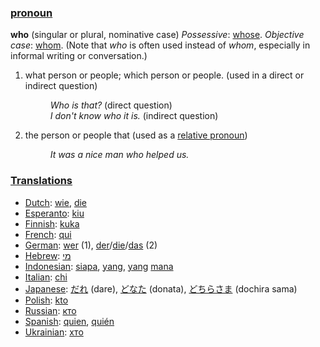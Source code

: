 ===[[pronoun]]===
'''who''' (singular or plural, nominative case)
''Possessive'': [[whose]].
''Objective case'': [[whom]]. 
(Note that ''who'' is often used instead of ''whom'', especially in informal writing or conversation.)

#what person or people; which person or people. (used in a direct or indirect question)
#:''Who is that?'' (direct question)
#:''I don't know who it is.'' (indirect question)
#the person or people that (used as a [[relative pronoun]])
#:''It was a nice man who helped us.''


===[[Translation]]s===

*[[Dutch]]: [[wie]], [[die]]
*[[Esperanto]]: [[kiu]]
*[[Finnish]]: [[kuka]]
*[[French]]: [[qui]]
*[[German]]: [[wer]] (1), [[der]]/[[die]]/[[das]] (2)
*[[Hebrew]]: [[מי]]
*[[Indonesian]]: [[siapa]], [[yang]], [[yang]] [[mana]]
*[[Italian]]: [[chi]]
*[[Japanese]]: [[だれ]] (dare), [[どなた]] (donata), [[どちらさま]] (dochira sama)
*[[Polish]]: [[kto]]
*[[Russian]]: [[кто]]
*[[Spanish]]: [[quien]], [[quién]]
*[[Ukrainian]]: [[хто]]